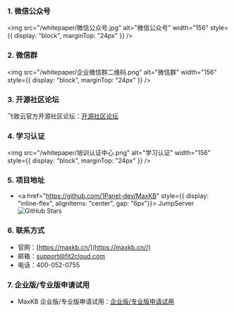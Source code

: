 ### 1. 微信公众号

<img src="/whitepaper/微信公众号.jpg" alt="微信公众号" width="156" style={{ display: "block", marginTop: "24px" }} />

### 2. 微信群

<img src="/whitepaper/企业微信群二维码.png" alt="微信群" width="156" style={{ display: "block", marginTop: "24px" }} />

### 3. 开源社区论坛

飞致云官方开源社区论坛：[开源社区论坛](https://bbs.fit2cloud.com/c/js/5)

### 4. 学习认证

<img src="/whitepaper/培训认证中心.png" alt="学习认证" width="156" style={{ display: "block", marginTop: "24px" }} />

### 5. 项目地址

- <a href="https://github.com/1Panel-dev/MaxKB" style={{ display: "inline-flex", alignItems: "center", gap: "6px"}}>
    JumpServer
    <img src="https://img.shields.io/github/stars/jumpserver/jumpserver.svg" alt="GitHub Stars" />
  </a>

### 6. 联系方式
- 官网：[https://maxkb.cn/](https://maxkb.cn//)
- 邮箱：support@fit2cloud.com
- 电话：400-052-0755

### 7. 企业版/专业版申请试用
- MaxKB 企业版/专业版申请试用：[企业版/专业版申请试用](https://jsj.top/f/wQsdOJ)

